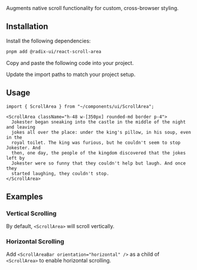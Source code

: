 
<Title>Scroll Area</Title>
<Description>Augments native scroll functionality for custom, cross-browser styling.</Description>
<ComponentPreview id="scrollArea" />

## Installation
<Steps>

<StepTitle>Install the following dependencies:</StepTitle>
<StepContent>
```bash
pnpm add @radix-ui/react-scroll-area
```
</StepContent>

<StepTitle>Copy and paste the following code into your project.</StepTitle>
<StepContent>
<FileSource id="scrollArea" />
</StepContent>

<StepTitle>Update the import paths to match your project setup.</StepTitle>

</Steps>

## Usage
```tsx
import { ScrollArea } from "~/components/ui/ScrollArea";
```
```tsx
<ScrollArea className="h-48 w-[350px] rounded-md border p-4">
  Jokester began sneaking into the castle in the middle of the night and leaving
  jokes all over the place: under the king's pillow, in his soup, even in the
  royal toilet. The king was furious, but he couldn't seem to stop Jokester. And
  then, one day, the people of the kingdom discovered that the jokes left by
  Jokester were so funny that they couldn't help but laugh. And once they
  started laughing, they couldn't stop.
</ScrollArea>
```

## Examples

### Vertical Scrolling
By default, `<ScrollArea>` will scroll vertically.
<ComponentPreview id="scrollArea" />

### Horizontal Scrolling
Add `<ScrollAreaBar orientation="horizontal" />` as a child of `<ScrollArea>` to enable horizontal scrolling.
<ComponentPreview id="scrollAreaHorizontal" />

<Footer previousLabel="Radio Group" previousHref="/docs/components/primitives/radio-group" nextLabel="Select" nextHref="/docs/components/primitives/select" />